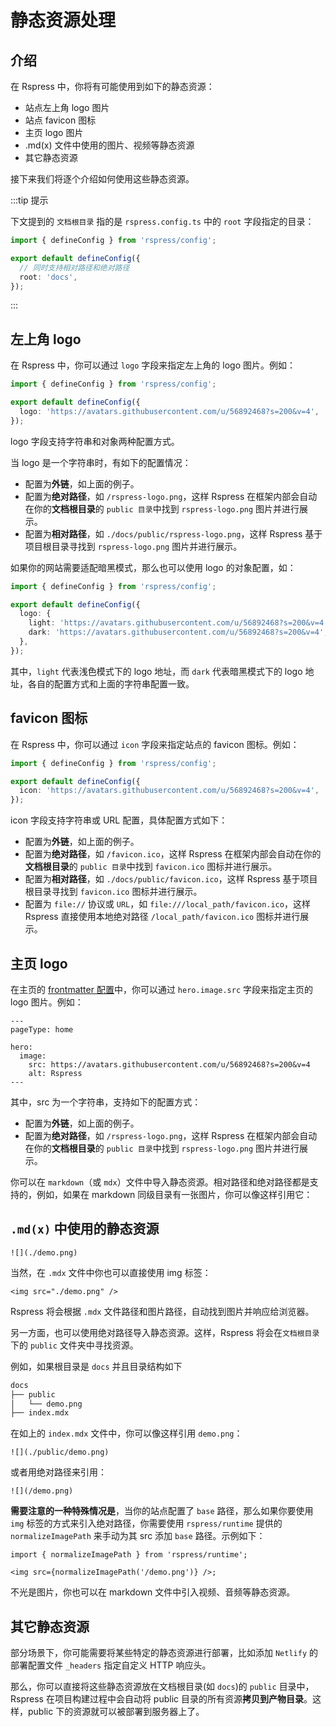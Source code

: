 # 静态资源处理

## 介绍

在 Rspress 中，你将有可能使用到如下的静态资源：

- 站点左上角 logo 图片
- 站点 favicon 图标
- 主页 logo 图片
- .md(x) 文件中使用的图片、视频等静态资源
- 其它静态资源

接下来我们将逐个介绍如何使用这些静态资源。

:::tip 提示

下文提到的 `文档根目录` 指的是 `rspress.config.ts` 中的 `root` 字段指定的目录：

```ts title="rspress.config.ts"
import { defineConfig } from 'rspress/config';

export default defineConfig({
  // 同时支持相对路径和绝对路径
  root: 'docs',
});
```

:::

## 左上角 logo

在 Rspress 中，你可以通过 `logo` 字段来指定左上角的 logo 图片。例如：

```ts title="rspress.config.ts"
import { defineConfig } from 'rspress/config';

export default defineConfig({
  logo: 'https://avatars.githubusercontent.com/u/56892468?s=200&v=4',
});
```

logo 字段支持字符串和对象两种配置方式。

当 logo 是一个字符串时，有如下的配置情况：

- 配置为**外链**，如上面的例子。
- 配置为**绝对路径**，如 `/rspress-logo.png`，这样 Rspress 在框架内部会自动在你的**文档根目录**的 `public 目录`中找到 `rspress-logo.png` 图片并进行展示。
- 配置为**相对路径**，如 `./docs/public/rspress-logo.png`，这样 Rspress 基于项目根目录寻找到 `rspress-logo.png` 图片并进行展示。

如果你的网站需要适配暗黑模式，那么也可以使用 logo 的对象配置，如：

```ts title="rspress.config.ts"
import { defineConfig } from 'rspress/config';

export default defineConfig({
  logo: {
    light: 'https://avatars.githubusercontent.com/u/56892468?s=200&v=4',
    dark: 'https://avatars.githubusercontent.com/u/56892468?s=200&v=4',
  },
});
```

其中，`light` 代表浅色模式下的 logo 地址，而 `dark` 代表暗黑模式下的 logo 地址，各自的配置方式和上面的字符串配置一致。

## favicon 图标

在 Rspress 中，你可以通过 `icon` 字段来指定站点的 favicon 图标。例如：

```ts title="rspress.config.ts"
import { defineConfig } from 'rspress/config';

export default defineConfig({
  icon: 'https://avatars.githubusercontent.com/u/56892468?s=200&v=4',
});
```

icon 字段支持字符串或 URL 配置，具体配置方式如下：

- 配置为**外链**，如上面的例子。
- 配置为**绝对路径**，如 `/favicon.ico`，这样 Rspress 在框架内部会自动在你的**文档根目录**的 `public 目录`中找到 `favicon.ico` 图标并进行展示。
- 配置为**相对路径**，如 `./docs/public/favicon.ico`，这样 Rspress 基于项目根目录寻找到 `favicon.ico` 图标并进行展示。
- 配置为 `file://` 协议或 `URL`，如 `file:///local_path/favicon.ico`，这样 Rspress 直接使用本地绝对路径 `/local_path/favicon.ico` 图标并进行展示。

## 主页 logo

在主页的 [frontmatter 配置](/api/config/config-frontmatter.html#hero)中，你可以通过 `hero.image.src` 字段来指定主页的 logo 图片。例如：

```mdx title="index.mdx"
---
pageType: home

hero:
  image:
    src: https://avatars.githubusercontent.com/u/56892468?s=200&v=4
    alt: Rspress
---
```

其中，src 为一个字符串，支持如下的配置方式：

- 配置为**外链**，如上面的例子。
- 配置为**绝对路径**，如 `/rspress-logo.png`，这样 Rspress 在框架内部会自动在你的**文档根目录**的 `public 目录`中找到 `rspress-logo.png` 图片并进行展示。

你可以在 `markdown`（或 `mdx`）文件中导入静态资源。相对路径和绝对路径都是支持的，例如，如果在 markdown 同级目录有一张图片，你可以像这样引用它：

## `.md(x)` 中使用的静态资源

```mdx
![](./demo.png)
```

当然，在 `.mdx` 文件中你也可以直接使用 img 标签：

```mdx
<img src="./demo.png" />
```

Rspress 将会根据 `.mdx` 文件路径和图片路径，自动找到图片并响应给浏览器。

另一方面，也可以使用绝对路径导入静态资源。这样，Rspress 将会在`文档根目录`下的 `public` 文件夹中寻找资源。

例如，如果根目录是 `docs` 并且目录结构如下

```bash
docs
├── public
│   └── demo.png
├── index.mdx
```

在如上的 `index.mdx` 文件中，你可以像这样引用 `demo.png`：

```mdx
![](./public/demo.png)
```

或者用绝对路径来引用：

```mdx
![](/demo.png)
```

**需要注意的一种特殊情况是**，当你的站点配置了 `base` 路径，那么如果你要使用 `img` 标签的方式来引入绝对路径，你需要使用 `rspress/runtime` 提供的 `normalizeImagePath` 来手动为其 src 添加 `base` 路径。示例如下：

```tsx title="guide.mdx"
import { normalizeImagePath } from 'rspress/runtime';

<img src={normalizeImagePath('/demo.png')} />;
```

不光是图片，你也可以在 markdown 文件中引入视频、音频等静态资源。

## 其它静态资源

部分场景下，你可能需要将某些特定的静态资源进行部署，比如添加 `Netlify` 的部署配置文件 `_headers` 指定自定义 HTTP 响应头。

那么，你可以直接将这些静态资源放在文档根目录(如 `docs`)的 `public` 目录中，Rspress 在项目构建过程中会自动将 public 目录的所有资源**拷贝到产物目录**。这样，public 下的资源就可以被部署到服务器上了。
